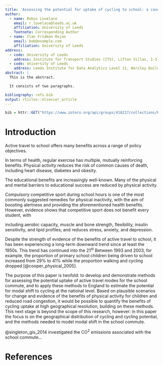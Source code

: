 ```yaml
---
title: 'Assessing the potential for uptake of cycling to school: a case study of England'
author:
  - name: Robin Lovelace
    email: r.lovelace@leeds.ac.uk 
    affiliation: University of Leeds
    footnote: Corresponding Author
  - name: Ilan Fridman Rojas
    email: bob@example.com
    affiliation: University of Leeds
address:
  - code: University of Leeds
    address: Institute for Transport Studies (ITS), Lifton Villas, 1-3 Lifton Place, University of Leeds, Leeds, LS2 9JT, United Kingdom 
  - code: University of Leeds
    address: Leeds Institute for Data Analytics Level 11, Worsley Building Clarendon Way Leeds LS2 9NL, United Kingdom 
abstract: |
  This is the abstract.

  It consists of two paragraphs.

bibliography: refs.bib
output: rticles::elsevier_article
---
```


```r
bib = httr::GET("https://www.zotero.org/api/groups/418217/collections/RZSVFK8G/items/top?limit=100&format=bibtex&v=1", httr::write_disk("refs.bib", overwrite = T))
```


# Introduction

Active travel to school offers many benefits across a range of policy objectives.

In terms of health, regular exercise has multiple, mutually reinforcing benefits. Physical activity reduces the risk of common causes of death, including heart disease, diabetes and obesity.

The educational benefits are increasingly well-known. Many of the physical and mental barriers to educational success are reduced by physical activity. 

Compulsory competitive sport during school hours is one of the most commonly suggested remedies for physical inactivity, with the aim of boosting alertness and providing the aforementioned health benefits. However, evidence shows that competitive sport does not benefit every student, with 

including aerobic capacity, muscle and bone strength, flexibility, insulin sensitivity, and lipid profiles; and reduces stress, anxiety, and depression.

Despite the strength of evidence of the benefits of active travel to school, it has been experiencing a long-term downward trend since at least the 1950s. 
<!-- todo: add something on long-term trend -->
This trend has continued into the 21^st^ Between 1993 and 2003, for example, the proportion of primary school children being driven to school increased from 29% to 41% while the proportion walking and cycling dropped [@cooper_physical_2005].

The purpose of this paper is twofold: to develop and demonstrate methods for assessing the potential uptake of active travel modes for the school commute, and to apply these methods to England to estimate the potential for modal shift to cycling at the national level. Based on plausible scenarios for change and evidence of the benefits of physical activity for children and reduced road congestion, it would be possible to quantify the benefits of cycling uptake at high geographical resolution, building on these methods. This next stage is beyond the scope of this research, however: in this paper the focus is on the geographical distribution of cycling and cycling potential, and the methods needed to model modal shift in the school commute. 

@singleton_gis_2014 investigated the CO^2^ emissions associated with the school commute...

References {#references .unnumbered}
==========
